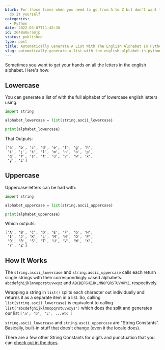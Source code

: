 ```yaml
---
blurb: For those times when you need to go from A to Z but don't want to have to
  do it yourself
categories:
  - Python
date: 2022-03-07T11:48:36
id: 2648u0uramjp
status: published
type: post
title: Automatically Generate A List With The English Alphabet In Python
slug: automatically-generate-a-list-with-the-english-alphabet-in-python--2648u0uramjp
---
```


Sometimes you want to get your hands on all the letters in the english alphabet. Here's how:

## Lowercase

You can generate a list of with the full alphabet of lowercase english letters using:

```python
import string

alphabet_lowercase = list(string.ascii_lowercase)

print(alphabet_lowercase)
```

That Outputs:

```
['a', 'b', 'c', 'd', 'e', 'f', 'g', 'h', 
 'i', 'j', 'k', 'l', 'm', 'n', 'o', 'p', 
 'q', 'r', 's', 't', 'u', 'v', 'w', 'x', 
 'y', 'z']
```

## Uppercase 

Uppercase letters can be had with:

```python
import string

alphabet_uppercase = list(string.ascii_uppercase)

print(alphabet_uppercase)
```

Which outputs:

```
['A', 'B', 'C', 'D', 'E', 'F', 'G', 'H',
 'I', 'J', 'K', 'L', 'M', 'N', 'O', 'P',
 'Q', 'R', 'S', 'T', 'U', 'V', 'W', 'X', 
 'Y', 'Z']
```

## How It Works

The `string.ascii_lowercase` and `string.ascii_uppercase` calls each return single strings with their correspondingly cased alphabets. `abcdefghijklmnopqrstuvwxyz` and `ABCDEFGHIJKLMNOPQRSTUVWXYZ`, respectively. 

Wrapping a string in `list()` splits each character out individually and returns it as a separate item in a list. So, calling `list(string.ascii_lowercase)` is equivalent to calling `list('abcdefghijklmnopqrstuvwxyz')` which does the split and generates our list `['a', 'b', 'c', ...etc ]` 

`string.ascii_lowercase` and `string.ascii_uppercase` are "String Constants". Basically, built-in stuff that does't change (even it the locale does). 

There are a few other String Constants for digits and punctuation that you can <a href="https://docs.python.org/3/library/string.html">check out in the docs</a>.



